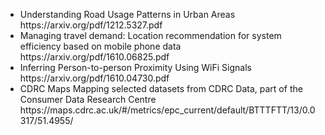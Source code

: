 
- Understanding Road Usage Patterns in Urban Areas https://arxiv.org/pdf/1212.5327.pdf
- Managing travel demand: Location recommendation for system efficiency based on mobile phone data https://arxiv.org/pdf/1610.06825.pdf
- Inferring Person-to-person Proximity Using WiFi Signals https://arxiv.org/pdf/1610.04730.pdf
- CDRC Maps Mapping selected datasets from CDRC Data, part of the Consumer Data Research Centre https://maps.cdrc.ac.uk/#/metrics/epc_current/default/BTTTFTT/13/0.0317/51.4955/

